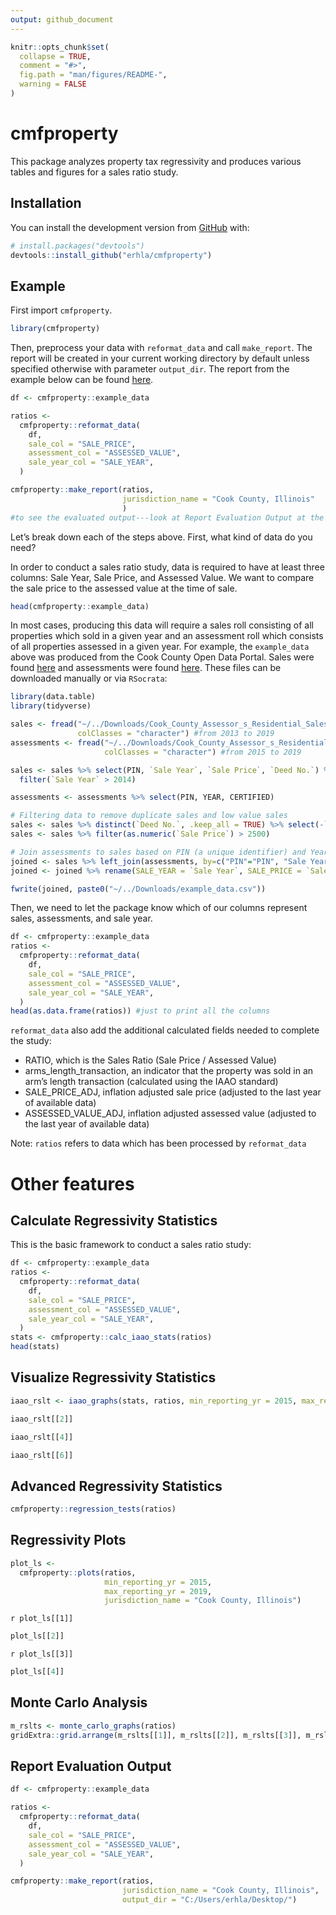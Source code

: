 ```yaml
---
output: github_document
---
```


<!-- README.md is generated from README.Rmd. Please edit that file -->

```r
knitr::opts_chunk$set(
  collapse = TRUE,
  comment = "#>",
  fig.path = "man/figures/README-",
  warning = FALSE
)
```

# cmfproperty

This package analyzes property tax regressivity and produces various tables and figures for a sales ratio study.

## Installation

You can install the development version from [GitHub](https://github.com/) with:

``` r
# install.packages("devtools")
devtools::install_github("erhla/cmfproperty")
```
## Example

First import `cmfproperty`.

```r
library(cmfproperty)
```

Then, preprocess your data with `reformat_data` and call `make_report`. The report will be created in your current working directory by default unless specified otherwise with parameter `output_dir`. The report from the example below can be found [here](https://erhla.github.io/Cook County, Illinois.html).

```r
df <- cmfproperty::example_data

ratios <-
  cmfproperty::reformat_data(
    df,
    sale_col = "SALE_PRICE",
    assessment_col = "ASSESSED_VALUE",
    sale_year_col = "SALE_YEAR",
  )

cmfproperty::make_report(ratios, 
                         jurisdiction_name = "Cook County, Illinois"
                         )
#to see the evaluated output---look at Report Evaluation Output at the end of this readme.
```


Let's break down each of the steps above. First, what kind of data do you need?

In order to conduct a sales ratio study, data is required to have at least three columns: Sale Year, Sale Price, and Assessed Value. We want to compare the sale price to the assessed value at the time of sale.

```r
head(cmfproperty::example_data)
```

In most cases, producing this data will require a sales roll consisting of all properties which sold in a given year and an assessment roll which consists of all properties assessed in a given year. For example, the `example_data` above was produced from the Cook County Open Data Portal. Sales were found [here](https://datacatalog.cookcountyil.gov/Property-Taxation/Cook-County-Assessor-s-Residential-Sales-Data/5pge-nu6u) and assessments were found [here](https://datacatalog.cookcountyil.gov/Property-Taxation/Cook-County-Assessor-s-Residential-Assessments/uqb9-r7vn). These files can be downloaded manually or via `RSocrata`:

```r
library(data.table)
library(tidyverse)

sales <- fread("~/../Downloads/Cook_County_Assessor_s_Residential_Sales_Data.csv", 
               colClasses = "character") #from 2013 to 2019
assessments <- fread("~/../Downloads/Cook_County_Assessor_s_Residential_Assessments.csv", 
                     colClasses = "character") #from 2015 to 2019

sales <- sales %>% select(PIN, `Sale Year`, `Sale Price`, `Deed No.`) %>%
  filter(`Sale Year` > 2014)

assessments <- assessments %>% select(PIN, YEAR, CERTIFIED)

# Filtering data to remove duplicate sales and low value sales
sales <- sales %>% distinct(`Deed No.`, .keep_all = TRUE) %>% select(-`Deed No.`)
sales <- sales %>% filter(as.numeric(`Sale Price`) > 2500)

# Join assessments to sales based on PIN (a unique identifier) and Year.
joined <- sales %>% left_join(assessments, by=c("PIN"="PIN", "Sale Year"="YEAR"))
joined <- joined %>% rename(SALE_YEAR = `Sale Year`, SALE_PRICE = `Sale Price`, ASSESSED_VALUE = CERTIFIED)

fwrite(joined, paste0("~/../Downloads/example_data.csv"))
```

Then, we need to let the package know which of our columns represent sales, assessments, and sale year.

```r
df <- cmfproperty::example_data
ratios <-
  cmfproperty::reformat_data(
    df,
    sale_col = "SALE_PRICE",
    assessment_col = "ASSESSED_VALUE",
    sale_year_col = "SALE_YEAR",
  )
head(as.data.frame(ratios)) #just to print all the columns
```


`reformat_data` also add the additional calculated fields needed to complete the study:

* RATIO, which is the Sales Ratio (Sale Price / Assessed Value)
* arms_length_transaction, an indicator that the property was sold in an arm's length transaction (calculated using the IAAO standard)
* SALE_PRICE_ADJ, inflation adjusted sale price (adjusted to the last year of available data)
* ASSESSED_VALUE_ADJ, inflation adjusted assessed value (adjusted to the last year of available data)


Note: `ratios` refers to data which has been processed by `reformat_data`

# Other features

## Calculate Regressivity Statistics

This is the basic framework to conduct a sales ratio study:

```r
df <- cmfproperty::example_data
ratios <-
  cmfproperty::reformat_data(
    df,
    sale_col = "SALE_PRICE",
    assessment_col = "ASSESSED_VALUE",
    sale_year_col = "SALE_YEAR",
  )
stats <- cmfproperty::calc_iaao_stats(ratios)
head(stats)
```

## Visualize Regressivity Statistics

```r
iaao_rslt <- iaao_graphs(stats, ratios, min_reporting_yr = 2015, max_reporting_yr = 2019, "Cook County, Illinois")
```

```r
iaao_rslt[[2]]
```
  
```r
iaao_rslt[[4]]
```

```r
iaao_rslt[[6]]
```

## Advanced Regressivity Statistics

```r
cmfproperty::regression_tests(ratios)
```

## Regressivity Plots

```r
plot_ls <-
  cmfproperty::plots(ratios,
                     min_reporting_yr = 2015,
                     max_reporting_yr = 2019,
                     jurisdiction_name = "Cook County, Illinois")

```

`r plot_ls[[1]]`

```r
plot_ls[[2]]
```

`r plot_ls[[3]]`

```r
plot_ls[[4]]
```

## Monte Carlo Analysis

```r
m_rslts <- monte_carlo_graphs(ratios)
gridExtra::grid.arrange(m_rslts[[1]], m_rslts[[2]], m_rslts[[3]], m_rslts[[4]], m_rslts[[5]], m_rslts[[6]], nrow = 3)
```

## Report Evaluation Output
```r
df <- cmfproperty::example_data

ratios <-
  cmfproperty::reformat_data(
    df,
    sale_col = "SALE_PRICE",
    assessment_col = "ASSESSED_VALUE",
    sale_year_col = "SALE_YEAR",
  )

cmfproperty::make_report(ratios, 
                         jurisdiction_name = "Cook County, Illinois",
                         output_dir = "C:/Users/erhla/Desktop/")
```
